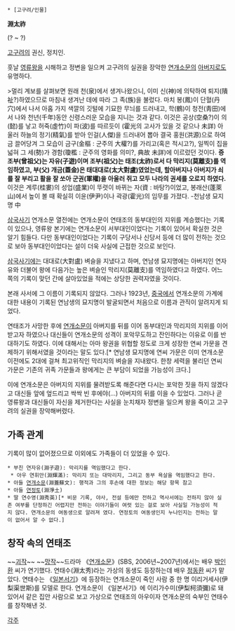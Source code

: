  * [고구려/인물]

'''淵太祚'''

(? ~ ?)

[[고구려]]의 권신, 정치인.

훗날 [[영류왕]]을 시해하고 정변을 일으켜 고구려의 실권을 장악한 [[연개소문]]의 [[아버지]]로도 유명하다.

>멀리 계보를 살펴보면 원래 천(泉)에서 생겨나왔으니, 이미 신(神)에 의탁하여 퇴지(隤祉?)하였으므로 마침내 생겨난 데에 따라 그 족(族)을 불렀다. 마치 봉(鳳)이 단혈(丹穴)에서 나서 아홉 가지 색깔의 깃털에 기묘한 무늬를 드러내고, 학(鶴)이 청전(靑田)에서 나와 천년(千年)동안 신령스러운 모습을 지니는 것과 같다. 이것은 공상(空桑?)이 의(懿)를 낳고 허죽(虛竹)이 파(波)를 따르듯이 (霍光의 고사가 있을 것 같으나 未詳) 아울러 하늘의 정기(精氣)를 받아 인걸(人傑)을 드러내어 뽑아 결국 홍원(洪源)으로 하여금 끌어당겨 그 모습이 금구(金樞 : 군주의 大權?)를 가리고(혹은 적시고?), 일찍이 집을 넓혀 그 세(勢)가 경함(瓊檻 : 군주의 영화를 의미?, 典故 未詳)에 이르렀던 것이다. '''증조부(曾祖父)는 자유(子遊)이며 조부(祖父)는 태조(太祚)로서 다 막리지(莫離支)를 역임하였고, 부(父) 개금(蓋金)은 태대대로(太大對盧)였었는데, 할아버지나 아버지가 쇠를 잘 부리고 활을 잘 쏘아 군권(軍權)을 아울러 쥐고 모두 나라의 권세를 오로지 하였다.''' 이것은 계루(桂婁)의 성업(盛業)이 뚜렷이 바뀌는 자(資 : 바탕?)이었고, 봉래산(蓬萊山)에서 높이 볼 때 확실히 이윤(伊尹)이나 곽광(霍光)의 임무를 가졌다. -천남생 묘지명 中

[[삼국사기]] 연개소문 열전에는 연개소문이 연태조의 동부대인의 지위를 계승했다는 기록이 있으나, 영류왕 본기에는 연개소문이 서부대인이었다는 기록이 있어서 확실한 것은 알기 힘들다. 다만 동부대인이었다는 기록이 구당서나 신당서 등에 더 많이 전하는 것으로 보아 동부대인이었다는 설이 더욱 사실에 근접한 것으로 보인다.

[[삼국사기]]에는 대대로(大對盧) 벼슬을 지냈다고 하며, 연남생 묘지명에는 아버지인 연자유와 더불어 왕에 다음가는 높은 벼슬인 막리지(莫離支)를 역임하였다고 하였다. 어느 쪽의 기록이 맞던 간에 살아있었을 적에는 상당한 권력자였을 것이다.

본래 사서에 그 이름이 기록되지 않았다. 그러나 1923년, [[중국]]에서 연개소문의 가계에 대한 내용이 기록된 연남생의 묘지명이 발굴되면서 처음으로 이름과 관직이 알려지게 되었다.

연태조가 사망한 후에 [[연개소문]]이 아버지를 뒤를 이어 동부대인과 막리지의 지위를 이어받고자 하였으나 대신들이 연개소문의 성격이 포악무도하고 잔인하다는 이유로 이를 반대하기도 하였다. 이에 대해서는 아마 왕권을 위협할 정도로 크게 성장한 연씨 가문을 견제하기 위해서였을 것이라는 말도 있다.[* 연남생 묘지명에 연씨 가문은 이미 연개소문 이전에도 2대에 걸쳐 최고위직인 막리지의 벼슬을 지내왔다. 한창 세력을 불리던 연씨 가문은 기존의 귀족 가문들과 왕에게는 큰 부담이 되었을 가능성이 크다.]

이에 연개소문은 아버지의 지위를 물려받도록 해준다면 다시는 포악한 짓을 하지 않겠다고 대신들 앞에 엎드리고 싹싹 빈 후에야(...) 아버지의 뒤를 이을 수 있었다. 그러나 곧 영류왕과 대신들이 자신을 제거한다는 사실을 눈치채자 정변을 일으켜 왕을 죽이고 고구려의 실권을 장악해버렸다.

== 가족 관계 ==

기록이 많이 없어졌으므로 이외에도 가족들이 더 있었을 수 있다.

 * 부친 연자유(淵子遊): 막리지를 역임했다고 한다.
  * 아우 연휘만(淵輝滿): 막리지 또는 대막리지, 그리고 동부 욕살을 역임했다고 한다.
 * 아들 [[연개소문]](淵蓋蘇文): 행적과 그의 후손에 대한 정보는 해당 항목 참고
 * 아들 [[연정토]](淵淨土)
 * 딸 연수영(淵秀英)[* 비문 기록, 야사, 전설 등에만 전하고 역사서에는 전하지 않아 실존 여부를 단정하긴 어렵지만 전하는 이야기들이 여럿 있는 걸로 보아 사실일 가능성이 적지 않다. 연개소문의 여동생으로 알려져 였다. 연정토의 여동생인지 누나인지는 전하는 말이 없어서 알 수 없다.]

== 창작 속의 연태조 ==

~~[[괴작]]~~ ~~[[망작]]~~드라마 《[[연개소문(드라마)|연개소문]]》(SBS, 2006년~2007년)에서는 배우 [[박인환]] 씨가 연기했다. 연태수(淵太秀)라는 가상의 동생도 등장하는데 배우 [[정동환]] 씨가 맡았다. 연태수는 《[[일본서기]]》에 등장하는 연개소문이 죽인 사람 중 한 명 이리거세사(伊梨渠世斯)를 모델로 한다. 연개소문이 《일본서기》에 이리가수미(伊梨柯須彌)로 돼 있어서 같은 집안 사람으로 보고 가상으로 연태조의 아우이자 연개소문의 숙부인 연태수를 창작해낸 것.

[[각주]]
